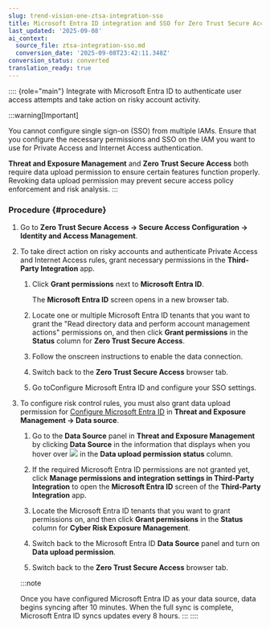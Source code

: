 ```yaml
---
slug: trend-vision-one-ztsa-integration-sso
title: Microsoft Entra ID integration and SSO for Zero Trust Secure Access
last_updated: '2025-09-08'
ai_context:
  source_file: ztsa-integration-sso.md
  conversion_date: '2025-09-08T23:42:11.348Z'
conversion_status: converted
translation_ready: true
---
```


:::: {role="main"}
Integrate with Microsoft Entra ID to authenticate user access attempts and take action on risky account activity.

:::warning[Important]

You cannot configure single sign-on (SSO) from multiple IAMs. Ensure that you configure the necessary permissions and SSO on the IAM you want to use for Private Access and Internet Access authentication.

**Threat and Exposure Management** and **Zero Trust Secure Access** both require data upload permission to ensure certain features function properly. Revoking data upload permission may prevent secure access policy enforcement and risk analysis.
:::

### Procedure {#procedure}

1.  Go to **Zero Trust Secure Access → Secure Access Configuration → Identity and Access Management**.

2.  To take direct action on risky accounts and authenticate Private Access and Internet Access rules, grant necessary permissions in the **Third-Party Integration** app.

    1.  Click **Grant permissions** next to **Microsoft Entra ID**.

        The **Microsoft Entra ID** screen opens in a new browser tab.

    2.  Locate one or multiple Microsoft Entra ID tenants that you want to grant the "Read directory data and perform account management actions" permissions on, and then click **Grant permissions** in the **Status** column for **Zero Trust Secure Access**.

    3.  Follow the onscreen instructions to enable the data connection.

    4.  Switch back to the **Zero Trust Secure Access** browser tab.

    5.  Go toConfigure Microsoft Entra ID and configure your SSO settings.

3.  To configure risk control rules, you must also grant data upload permission for [Configure Microsoft Entra ID](configuring-saml-ad.mdx) in **Threat and Exposure Management → Data source**.

    1.  Go to the **Data Source** panel in **Threat and Exposure Management** by clicking **Data Source** in the information that displays when you hover over ![](/images/infoIcon=5ca285cd-10f2-43bc-bcd6-147fcbd4db5a.webp) in the **Data upload permission status** column.

    2.  If the required Microsoft Entra ID permissions are not granted yet, click **Manage permissions and integration settings in Third-Party Integration** to open the **Microsoft Entra ID** screen of the **Third-Party Integration** app.

    3.  Locate the Microsoft Entra ID tenants that you want to grant permissions on, and then click **Grant permissions** in the **Status** column for **Cyber Risk Exposure Management**.

    4.  Switch back to the Microsoft Entra ID **Data Source** panel and turn on **Data upload permission**.

    5.  Switch back to the **Zero Trust Secure Access** browser tab.

    :::note

    Once you have configured Microsoft Entra ID as your data source, data begins syncing after 10 minutes. When the full sync is complete, Microsoft Entra ID syncs updates every 8 hours.
    :::
::::
